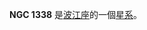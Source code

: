 {{NGCInfoBox|NGCID=NGC 1338|發現者=讓·瑪璉·愛德華·史提芬|發現日期=1884年12月15日|其他編號=MCG -2-9-44,IRAS03265-1219|曆元=J2000.0|赤經=3時28分54.4秒
|赤緯=-12°9'11"|星座=波江座|星體=星系|星等=12.9|表面亮度=13.4|藍等=13.7}}

'''NGC 1338''' 是[[波江座|波江座]]的一個[[星系|星系]]。

{{NGCReference|1338}}
{{Catalogs|NGC=1338}}